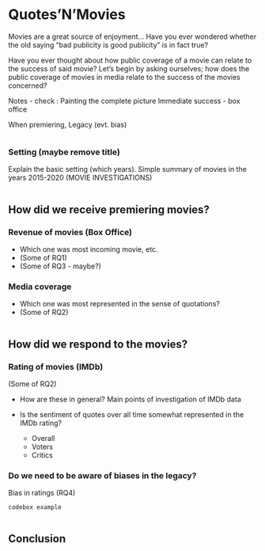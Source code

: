 <h1> Quotes'N'Movies </h1>
   
Movies are a great source of enjoyment...
Have you ever wondered whether the old saying “bad publicity is good publicity” is in fact true? 

Have you ever thought about how public coverage of a movie can relate to the success of said movie?
Let’s begin by asking ourselves; how does the public coverage of movies in media relate to the success of the movies concerned?


Notes - check :
Painting the complete picture
Immediate success - box office

When premiering, Legacy (evt. bias)



```markdown
```


<h3> Setting (maybe remove title) </h3>

Explain the basic setting (which years). Simple summary of movies in the years 2015-2020 
(MOVIE INVESTIGATIONS)
```markdown
```

<h2> How did we receive premiering movies? </h2>

<h3> Revenue of movies (Box Office) </h3>

- Which one was most incoming movie, etc.
- (Some of RQ1)
- (Some of RQ3 - maybe?)

<h3> Media coverage </h3>

- Which one was most represented in the sense of quotations?
- (Some of RQ2)

```markdown
```
<h2> How did we respond to the movies? </h2>

<h3> Rating of movies (IMDb) </h3>
(Some of RQ2)

- How are these in general? Main points of investigation of IMDb data

- Is the sentiment of quotes over all time somewhat represented in the IMDb rating?
   - Overall
   - Voters
   - Critics


<h3> Do we need to be aware of biases in the legacy? </h3>
Bias in ratings
(RQ4)




```markdown
codebox example
```

```markdown
```

<h2> Conclusion </h2>
